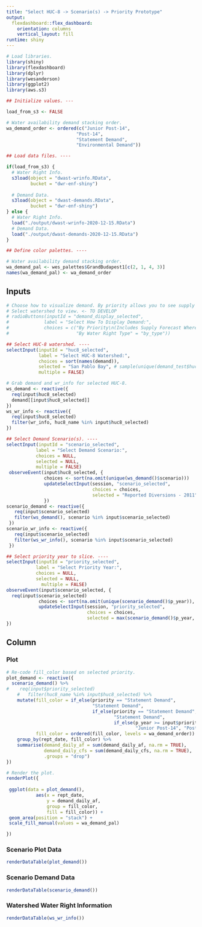 ```yaml
---
title: "Select HUC-8 -> Scenario(s) -> Priority Prototype"
output: 
  flexdashboard::flex_dashboard:
    orientation: columns
    vertical_layout: fill
runtime: shiny
---
```


```r

# Load libraries.
library(shiny)
library(flexdashboard)
library(dplyr)
library(wesanderson)
library(ggplot2)
library(aws.s3)

## Initialize values. ---

load_from_s3 <- FALSE

# Water availability demand stacking order.
wa_demand_order <- ordered(c("Junior Post-14",
                          "Post-14",
                          "Statement Demand",
                          "Environmental Demand"))

## Load data files. ----

if(load_from_s3) {
  # Water Right Info.
  s3load(object = "dwast-wrinfo.RData",
         bucket = "dwr-enf-shiny")
  
  # Demand Data.
  s3load(object = "dwast-demands.RData",
         bucket = "dwr-enf-shiny")
} else {
  # Water Right Info.
  load("./output/dwast-wrinfo-2020-12-15.RData")
  # Demand Data.
  load("./output/dwast-demands-2020-12-15.RData")
}

## Define color palettes. ----

# Water availability demand stacking order.
wa_demand_pal <- wes_palettes$GrandBudapest1[c(2, 1, 4, 3)]
names(wa_demand_pal) <- wa_demand_order

```

## Inputs {.sidebar data-width="300"}

```r

# Choose how to visualize demand. By priority allows you to see supply data.
# Select watershed to view. <- TO DEVELOP
# radioButtons(inputId = "demand_display_selected",
#             label = "Select How To Display Demand:",
#             choices = c("By Priority\n(Includes Supply Forecast Where Available)" = "by_priority",
#                         "By Water Right Type" = "by_type"))

## Select HUC-8 watershed. ----
selectInput(inputId = "huc8_selected",
            label = "Select HUC-8 Watershed:",
            choices = sort(names(demand)),
            selected = "San Pablo Bay", # sample(unique(demand_test$huc8_name), 1),
            multiple = FALSE)

# Grab demand and wr_info for selected HUC-8.
ws_demand <- reactive({
  req(input$huc8_selected)
  demand[[input$huc8_selected]]
})
ws_wr_info <- reactive({
  req(input$huc8_selected)
  filter(wr_info, huc8_name %in% input$huc8_selected)
})

## Select Demand Scenario(s). ----
selectInput(inputId = "scenario_selected",
           label = "Select Demand Scenario:",
           choices = NULL,
           selected = NULL,
           multiple = FALSE)
 observeEvent(input$huc8_selected, {
              choices <- sort(na.omit(unique(ws_demand()$scenario)))
              updateSelectInput(session, "scenario_selected",
                                choices = choices,
                                selected = "Reported Diversions - 2011")
              })
scenario_demand <- reactive({
   req(input$scenario_selected)
   filter(ws_demand(), scenario %in% input$scenario_selected)
 })
scenario_wr_info <- reactive({
   req(input$scenario_selected)
   filter(ws_wr_info(), scenario %in% input$scenario_selected)
 })

## Select priority year to slice. ----
selectInput(inputId = "priority_selected",
           label = "Select Priority Year:",
           choices = NULL,
           selected = NULL,
             multiple = FALSE)
observeEvent(input$scenario_selected, {
  req(input$scenario_selected)
            choices <- sort(na.omit(unique(scenario_demand()$p_year)), decreasing = TRUE)
            updateSelectInput(session, "priority_selected",
                              choices = choices,
                              selected = max(scenario_demand()$p_year, na.rm = TRUE))
})


```

## Column {.tabset data-width="150"}


### Plot
```r
# Re-code fill_color based on selected priority.
plot_demand <- reactive({
  scenario_demand() %>% 
#    req(input$priority_selected)
    #   filter(huc8_name %in% input$huc8_selected) %>% 
    mutate(fill_color = if_else(priority == "Statement Demand",
                                "Statement Demand",
                                if_else(priority == "Statement Demand",
                                        "Statement Demand",
                                        if_else(p_year >= input$priority_selected,
                                                "Junior Post-14", "Post-14"))),
           fill_color = ordered(fill_color, levels = wa_demand_order)) %>% 
    group_by(rept_date, fill_color) %>% 
    summarise(demand_daily_af = sum(demand_daily_af, na.rm = TRUE),
              demand_daily_cfs = sum(demand_daily_cfs, na.rm = TRUE),
              .groups = "drop")
})

# Render the plot.
renderPlot({
  
 ggplot(data = plot_demand(),
           aes(x = rept_date,
               y = demand_daily_af,
               group = fill_color,
               fill = fill_color)) +
 geom_area(position = "stack") +
 scale_fill_manual(values = wa_demand_pal)

})

```


### Scenario Plot Data

```r
renderDataTable(plot_demand())

```


### Scenario Demand Data

```r
renderDataTable(scenario_demand())

```

### Watershed Water Right Information
```r
renderDataTable(ws_wr_info())
```
